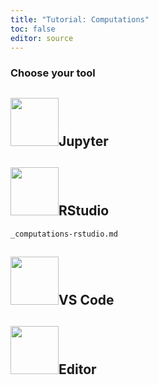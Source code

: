 ```yaml
---
title: "Tutorial: Computations"
toc: false
editor: source
---
```


### Choose your tool {#choose-your-tool .no-anchor}

::: {#choose-your-tool-tabs .panel-tabset}
## ![](../images/jupyter-logo.png){width="77"}Jupyter


## ![](../images/rstudio-logo.png){width="77"}RStudio

``` include
_computations-rstudio.md
```

## ![](../images/vscode-logo.png){width="77"}VS Code

## ![](../images/text-editor-logo.png){#text-editor-logo width="77"}Editor
:::


